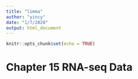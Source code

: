 ```yaml
---
title: "limma"
author: "yincy"
date: "1/7/2020"
output: html_document
---
```


```r
knitr::opts_chunk$set(echo = TRUE)
```


# Chapter 15 RNA-seq Data  

